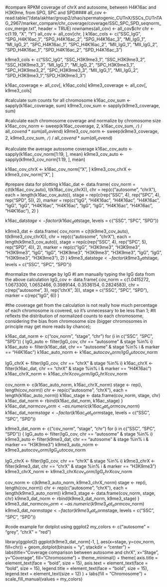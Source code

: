 #compare RPKM coverage of chrX and autosome, between H4K16ac and H3K9me, from SPG, SPC and SPD####
all_cov <- read.table("/data/akhtar/group2/zhao/spermatogenic_CUTnX/SSCs_CUTnTAG_2967/marker_compare/chr_coverage/coverage/SSC_SPC_SPD_seqnorm_cov_merge.txt",
                      header = TRUE)
rownames(all_cov) <- all_cov$chr
chr <- c(1:19, "X", "Y")
all_cov <- all_cov[chr, ]
k16ac_cols <- c("SSC_IgG", "SPG_H4K16ac_1", "SPG_H4K16ac_2", "SPG_H4K16ac_3", 
                "MI_IgG_1", "MI_IgG_2", "SPC_H4K16ac_1", "SPC_H4K16ac_2",
                "MII_IgG_1", "MII_IgG_2", "SPD_H4K16ac_1", "SPD_H4K16ac_2", "SPD_H4K16ac_3")

k9me3_cols <- c("SSC_IgG", "SSC_H3K9me3_1", "SSC_H3K9me3_2", "SSC_H3K9me3_3", 
                "MI_IgG_1", "MI_IgG_2", "SPC_H3K9me3_1", "SPC_H3K9me3_2", "SPC_H3K9me3_3",
                "MII_IgG_1", "MII_IgG_2", "SPD_H3K9me3_1","SPD_H3K9me3_3")

k16ac_coverage <- all_cov[, k16ac_cols]
k9me3_coverage <- all_cov[, k9me3_cols]

#calculate sum counts for all chromosome
k16ac_cov_sum <- sapply(k16ac_coverage, sum)
k9me3_cov_sum <- sapply(k9me3_coverage, sum)

#calculate each chromosome coverage and normalize by chromosome size
k16ac_cov_norm <- sweep(k16ac_coverage, 2, k16ac_cov_sum, `/`) / all_cov$end * sum(all_cov$end)
k9me3_cov_norm <- sweep(k9me3_coverage, 2, k9me3_cov_sum, `/`) / all_cov$end * sum(all_cov$end)

#calculate the average autosome coverage
k16ac_cov_auto <- sapply(k16ac_cov_norm[1:19, ], mean)
k9me3_cov_auto <- sapply(k9me3_cov_norm[1:19, ], mean)

k16ac_cov_chrX <- k16ac_cov_norm["X", ]
k9me3_cov_chrX <- k9me3_cov_norm["X", ]

#prepare data for plotting
k16ac_dat <- data.frame(
  cov_norm = c(t(k16ac_cov_auto), t(k16ac_cov_chrX)),
  chr = rep(c("autosome", "chrX"), each = length(k16ac_cov_auto)),
  stage = rep(c(rep("SSC", 4), rep("SPC", 4), rep("SPD", 5)), 2),
  marker = rep(c("IgG", "H4K16ac", "H4K16ac", "H4K16ac", "IgG", "IgG", "H4K16ac", "H4K16ac", "IgG", "IgG", "H4K16ac", "H4K16ac", "H4K16ac"), 2)
)

k16ac_dat$stage <- factor(k16ac_dat$stage,
                          levels = c("SSC", "SPC", "SPD"))
  
k9me3_dat <- data.frame(
  cov_norm = c(t(k9me3_cov_auto), t(k9me3_cov_chrX)),
  chr = rep(c("autosome", "chrX"), each = length(k9me3_cov_auto)),
  stage = rep(c(rep("SSC", 4), rep("SPC", 5), rep("SPD", 4)), 2),
  marker = rep(c("IgG", "H3K9me3", "H3K9me3", "H3K9me3", "IgG", "IgG", "H3K9me3", "H3K9me3", "H3K9me3", "IgG", "IgG", "H3K9me3", "H3K9me3"), 2)
)
k9me3_dat$stage <- factor(k9me3_dat$stage,
                          levels = c("SSC", "SPC", "SPD"))

#normalize the coverage by IgG
#I am manually typing the IgG data from the above calculation
IgG_cov <- data.frame(
  cov_norm = c(1.0415272, 1.0673300, 1.0652466, 0.3989144, 0.3536154, 0.2824583),
  chr = c(rep("autosome", 3), rep("chrX", 3)),
  stage = c("SSC", "SPC", "SPD"),
  marker = c(rep("IgG", 6))
)

#the coverage get from the calculation is not really how much percentage of each chromosome is covered, so it's unnecessary to be less than 1;
#It reflexts the distribution of normalized counts to each chromosome, considering the bias from chromosome size (bigger chromosomes in principle may get more reads by chance);


k16ac_dat_norm <- c("cov_norm", "stage", "chr")
for (i in c("SSC", "SPC", "SPD")) {
  IgG_auto <- filter(IgG_cov, chr == "autosome" & stage %in% i)
  k16ac_auto <- filter(k16ac_dat, chr == "autosome" & stage %in% i & marker == "H4K16ac")
  k16ac_auto_norm <- k16ac_auto$cov_norm / IgG_auto$cov_norm
  
  IgG_chrX <- filter(IgG_cov, chr == "chrX" & stage %in% i)
  k16ac_chrX <- filter(k16ac_dat, chr == "chrX" & stage %in% i & marker == "H4K16ac")
  k16ac_chrX_norm <- k16ac_chrX$cov_norm / IgG_chrX$cov_norm
  
  cov_norm <- c(k16ac_auto_norm, k16ac_chrX_norm)
  stage <- rep(i, length(cov_norm))
  chr <- rep(c("autosome", "chrX"), each = length(k16ac_auto_norm))
  k16ac_stage <- data.frame(cov_norm, stage, chr)
  k16ac_dat_norm <- rbind(k16ac_dat_norm, k16ac_stage)
}
k16ac_dat_norm$cov_norm <- as.numeric(k16ac_dat_norm$cov_norm)
k16ac_dat_norm$stage <- factor(k16ac_dat_norm$stage,
                               levels = c("SSC", "SPC", "SPD"))

k9me3_dat_norm <- c("cov_norm", "stage", "chr")
for (i in c("SSC", "SPC", "SPD")) {
  IgG_auto <- filter(IgG_cov, chr == "autosome" & stage %in% i)
  k9me3_auto <- filter(k9me3_dat, chr == "autosome" & stage %in% i & marker == "H3K9me3")
  k9me3_auto_norm <- k9me3_auto$cov_norm / IgG_auto$cov_norm
  
  IgG_chrX <- filter(IgG_cov, chr == "chrX" & stage %in% i)
  k9me3_chrX <- filter(k9me3_dat, chr == "chrX" & stage %in% i & marker == "H3K9me3")
  k9me3_chrX_norm <- k9me3_chrX$cov_norm / IgG_chrX$cov_norm
  
  cov_norm <- c(k9me3_auto_norm, k9me3_chrX_norm)
  stage <- rep(i, length(cov_norm))
  chr <- rep(c("autosome", "chrX"), each = length(k9me3_auto_norm))
  k9me3_stage <- data.frame(cov_norm, stage, chr)
  k9me3_dat_norm <- rbind(k9me3_dat_norm, k9me3_stage)
}
k9me3_dat_norm$cov_norm <- as.numeric(k9me3_dat_norm$cov_norm)
k9me3_dat_norm$stage <- factor(k9me3_dat_norm$stage,
                               levels = c("SSC", "SPC", "SPD"))


#code example for dotplot using ggplot2
my_colors <- c("autosome" = "grey", "chrX" = "red")

library(ggplot2)
ggplot(k9me3_dat_norm[-1, ], aes(x=stage, y=cov_norm, fill=chr)) +
  geom_dotplot(binaxis = "y", stackdir = "center") +
  labs(title="Coverage comparison between autosome and chrX",
       x="Stage",
       y="Coverage",
       fill="Chromosome")  +
  theme_minimal() +
  theme(
    axis.title = element_text(face = "bold", size = 15),
    axis.text = element_text(face = "bold", size = 15),
    legend.title = element_text(face = "bold", size = 15),
    legend.text = element_text(size = 12)
  ) +
  labs(fill = "Chromosome") +
  scale_fill_manual(values = my_colors)
